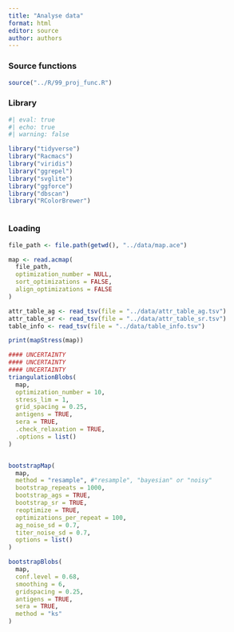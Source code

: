 ```yaml
---
title: "Analyse data"
format: html
editor: source
author: authors
---
```


### Source functions

```r
source("../R/99_proj_func.R")
```

### Library

```r
#| eval: true
#| echo: true
#| warning: false

library("tidyverse")
library("Racmacs")
library("viridis")
library("ggrepel")
library("svglite")
library("ggforce")
library("dbscan")
library("RColorBrewer")



```

### Loading

```r
file_path <- file.path(getwd(), "../data/map.ace")

map <- read.acmap(
  file_path,
  optimization_number = NULL,
  sort_optimizations = FALSE,
  align_optimizations = FALSE
)

attr_table_ag <- read_tsv(file = "../data/attr_table_ag.tsv")
attr_table_sr <- read_tsv(file = "../data/attr_table_sr.tsv")
table_info <- read_tsv(file = "../data/table_info.tsv")


```

```r

print(mapStress(map))

#### UNCERTAINTY
#### UNCERTAINTY
#### UNCERTAINTY
triangulationBlobs(
  map,
  optimization_number = 10,
  stress_lim = 1,
  grid_spacing = 0.25,
  antigens = TRUE,
  sera = TRUE,
  .check_relaxation = TRUE,
  .options = list()
)


bootstrapMap(
  map,
  method = "resample", #"resample", "bayesian" or "noisy"
  bootstrap_repeats = 1000,
  bootstrap_ags = TRUE,
  bootstrap_sr = TRUE,
  reoptimize = TRUE,
  optimizations_per_repeat = 100,
  ag_noise_sd = 0.7,
  titer_noise_sd = 0.7,
  options = list()
)

bootstrapBlobs(
  map,
  conf.level = 0.68,
  smoothing = 6,
  gridspacing = 0.25,
  antigens = TRUE,
  sera = TRUE,
  method = "ks"
)

```

